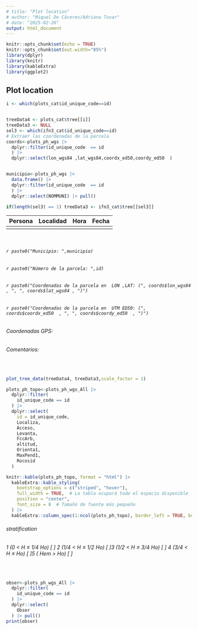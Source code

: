```yaml
---
# title: "Plot location"
# author: "Miquel De Cáceres/Adriana Tovar"
# date: "2025-02-26"
output: html_document
---
```


```r
knitr::opts_chunk$set(echo = TRUE)
knitr::opts_chunk$set(out.width="85%")
library(dplyr)
library(knitr)
library(kableExtra)
library(ggplot2)
```

## Plot location

```r

i <- which(plots_cat$id_unique_code==id)


treeData4 <- plots_cat$tree[[i]]
treeData3 <- NULL
sel3 <- which(ifn3_cat$id_unique_code==id)
# Extraer las coordenadas de la parcela
coords<-plots_ph_wgs |> 
  dplyr::filter(id_unique_code  == id
  ) |> 
  dplyr::select(lon_wgs84 ,lat_wgs84,coordx_ed50,coordy_ed50  ) 


municipio<-plots_ph_wgs |> 
  data.frame() |> 
  dplyr::filter(id_unique_code  == id
  ) |> 
  dplyr::select(NOMMUNI) |> pull()

if(length(sel3) == 1) treeData3 <- ifn3_cat$tree[[sel3]]

```

| Persona | Localidad | Hora | Fecha |
|---------|-----------|------|-------|
|         |           |      |       |

<br>

###### `r paste0("Municipio: ",municipio)`

###### `r paste0("Número de la parcela: ",id)`

###### `r paste0("Coordenadas de la parcela en  LON ,LAT: (", coords$lon_wgs84 , ", ", coords$lat_wgs84 , ")")`

###### `r paste0("Coordenadas de la parcela en  UTM ED50: (", coords$coordx_ed50  , ", ", coords$coordy_ed50  , ")")`

###### Coordenadas GPS:

###### Comentarios:

<br>

```r
plot_tree_data(treeData4, treeData3,scale_factor = 1)
```

```r

plots_ph_topo<-plots_ph_wgs_All |> 
  dplyr::filter(
    id_unique_code == id
  ) |> 
  dplyr::select(
    id = id_unique_code,
    Localiza,
    Acceso,
    Levanta,
    FccArb,
    altitud,
    Orienta1,
    MaxPend1,
    Rocosid
  )
```

```r
knitr::kable(plots_ph_topo, format = "html") |> 
  kableExtra::kable_styling(
    bootstrap_options = c("striped", "hover"),
    full_width = TRUE,  # La tabla ocupará todo el espacio disponible
    position = "center",
    font_size = 8  # Tamaño de fuente más pequeño
  ) |> 
  kableExtra::column_spec(1:ncol(plots_ph_topo), border_left = TRUE, border_right = TRUE)

```

###### stratification

###### 1 (0 \< H ≤ 1/4 Ho) [ ] 2 (1/4 \< H ≤ 1/2 Ho) [ ]3 (1/2 \< H ≤ 3/4 Ho) [ ] 4 (3/4 \< H ≤ Ho) [ ]5 ( Hem \> Ho) [ ]

<br>

```r

obser<-plots_ph_wgs_All |> 
  dplyr::filter(
    id_unique_code == id
  ) |> 
  dplyr::select(
    Obser
  ) |> pull()
print(obser)
```
